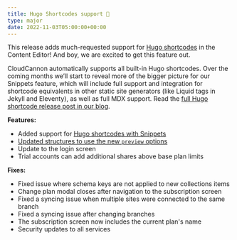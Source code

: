 ```yaml
---
title: Hugo Shortcodes support 🎉
type: major
date: 2022-11-03T05:00:00+00:00
---
```

This release adds much-requested support for [Hugo shortcodes](https://gohugo.io/content-management/shortcodes) in the Content Editor! And boy, we are excited to get this feature out.

CloudCannon automatically supports all built-in Hugo shortcodes. Over the coming months we’ll start to reveal more of the bigger picture for our Snippets feature, which will include full support and integration for shortcode equivalents in other static site generators (like Liquid tags in Jekyll and Eleventy), as well as full MDX support. Read the [full Hugo shortcode release post in our blog](https://cloudcannon.com/blog/editing-content-with-hugo-shortcodes/).

**Features:**

* Added support for [Hugo shortcodes with Snippets](/documentation/developer-articles/snippets-using-hugo-shortcodes/)
* [Updated structures to use the new `preview` options](/documentation/articles/configure-your-card-previews/)
* Update to the login screen
* Trial accounts can add additional shares above base plan limits

**Fixes:**

* Fixed issue where schema keys are not applied to new collections items
* Change plan modal closes after navigation to the subscription screen
* Fixed a syncing issue when multiple sites were connected to the same branch
* Fixed a syncing issue after changing branches
* The subscription screen now includes the current plan's name
* Security updates to all services
